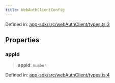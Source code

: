```yaml
---
title: WebAuthClientConfig
---
```


Defined in: [app-sdk/src/webAuthClient/types.ts:3](https://github.com/LIT-Protocol/Vincent/blob/59bbcc58961d006596c8c80671cc1200f69f2946/packages/libs/app-sdk/src/webAuthClient/types.ts#L3)

## Properties

### appId

> **appId**: `number`

Defined in: [app-sdk/src/webAuthClient/types.ts:4](https://github.com/LIT-Protocol/Vincent/blob/59bbcc58961d006596c8c80671cc1200f69f2946/packages/libs/app-sdk/src/webAuthClient/types.ts#L4)
